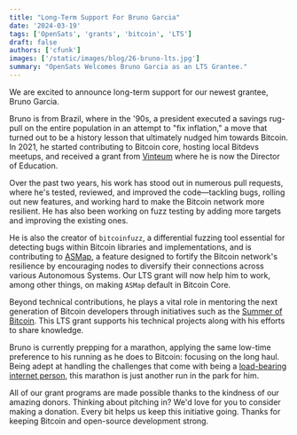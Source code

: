 ```yaml
---
title: "Long-Term Support For Bruno Garcia"
date: '2024-03-19'
tags: ['OpenSats', 'grants', 'bitcoin', 'LTS']
draft: false
authors: ['cfunk']
images: ['/static/images/blog/26-bruno-lts.jpg']
summary: "OpenSats Welcomes Bruno Garcia as an LTS Grantee."
---
```



We are excited to announce long-term support for our newest grantee, Bruno
Garcia.

Bruno is from Brazil, where in the '90s, a president executed a savings rug-pull
on the entire population in an attempt to "fix inflation," a move that turned
out to be a history lesson that ultimately nudged him towards Bitcoin. In 2021,
he started contributing to Bitcoin core, hosting local Bitdevs meetups, and
received a grant from [Vinteum](https://vinteum.org) where he is now the
Director of Education.

Over the past two years, his work has stood out in numerous pull requests, where
he's tested, reviewed, and improved the code—tackling bugs, rolling out new
features, and working hard to make the Bitcoin network more resilient. He has
also been working on fuzz testing by adding more targets and improving the
existing ones.

He is also the creator of `bitcoinfuzz`, a differential fuzzing tool essential
for detecting bugs within Bitcoin libraries and implementations, and is
contributing to [ASMap](https://asmap.org/), a feature designed to fortify the Bitcoin network's
resilience by encouraging nodes to diversify their connections across various
Autonomous Systems. Our LTS grant will now help him to work, among other things,
on making `ASMap` default in Bitcoin Core.

Beyond technical contributions, he plays a vital role in mentoring the next
generation of Bitcoin developers through initiatives such as the [Summer of
Bitcoin](https://www.summerofbitcoin.org/mentors). This LTS grant supports his
technical projects along with his efforts to share knowledge.

Bruno is currently prepping for a marathon, applying the same low-time
preference to his running as he does to Bitcoin: focusing on the long haul.
Being adept at handling the challenges that come with being a [load-bearing
internet person][lbip], this marathon is just another run in the park for him.

All of our grant programs are made possible thanks to the kindness of our
amazing donors. Thinking about pitching in? We'd love for you to consider making
a donation. Every bit helps us keep this initiative going. Thanks for keeping
Bitcoin and open-source development strong.

<center>
    <DonateToGeneralFundButton/>
</center>

[lbip]: /blog/announcing-lts-grant-program-to-support-bitcoin-core-contributors
